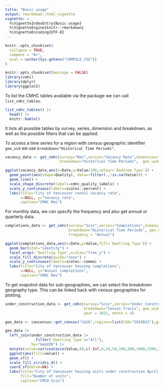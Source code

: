 ```yaml
---
title: "Basic usage"
output: rmarkdown::html_vignette
vignette: >
  %\VignetteIndexEntry{Basic usage}
  %\VignetteEngine{knitr::rmarkdown}
  %\VignetteEncoding{UTF-8}
---
```


```r
knitr::opts_chunk$set(
  collapse = TRUE,
  comment = "#>",
  eval = nzchar(Sys.getenv("COMPILE_VIG"))
)
```

```r
knitr::opts_chunk$set(message = FALSE)
library(cmhc)
library(dplyr)
library(ggplot2)
```

To list the CMHC tables available via the package we can call `list_cmhc_tables`.
```r
list_cmhc_tables() |>
  head() |>
  knitr::kable()
```

It lists all possible tables by survey, series, dimension and breakdown, as well as the possible filters that can be applied.

To access a time series for a region with census geographic identifier `geo_uid` we use `breakdown="Historical Time Periods"`.

```r
vacancy_data <- get_cmhc(survey="Rms",series="Vacancy Rate",dimension="Bedroom Type",
                         breakdown="Historical Time Periods",  geo_uid="5915022")

ggplot(vacancy_data,aes(x=Date,y=Value/100,colour=`Bedroom Type`)) +
  geom_point(aes(shape=Quality), data=~filter(.,!is.na(Value))) +
  geom_line() +
  scale_shape_discrete(labels=cmhc_quality_labels) +
  scale_y_continuous(labels=scales::percent) +
  labs(title="City of Vancouver rental vacancy rate",
       x=NULL, y="Vacancy rate",
       caption="CMHC Rms")
```

For monthly data, we can specify the frequency and also get annual or quarterly data.

```r
completions_data <- get_cmhc(survey="Scss",series="Completions",dimension="Dwelling Type",
                             breakdown="Historical Time Periods", geo_uid="5915022",
                             frequency = "Annual")

ggplot(completions_data,aes(x=Date,y=Value,fill=`Dwelling Type`)) +
  geom_bar(stat="identity") +
  facet_wrap(~`Dwelling Type`,scales="free_y") +
  scale_fill_discrete(guide="none") +
  scale_y_continuous(labels=scales::comma) +
  labs(title="City of Vancouver housing completions",
       x=NULL, y="Annual completions",
       caption="CMHC Rms")
```

To get snapshot data for sub-geographies, we can select the breakdown geography type. This can be linked back with census geographies for plotting.

```r
under_construction_data <- get_cmhc(survey="Scss",series="Under Construction",dimension="Dwelling Type",
                                    breakdown="Census Tracts", geo_uid="5915022",
                                    year = 2022, month = 4)

geo_data <- cancensus::get_census("CA16",regions=list(CSD="5915022"),geo_format = 'sf', level="CT")

geo_data |>
  left_join(under_construction_data |> 
              filter(`Dwelling Type`=="All"),
            by="GeoUID") |>
  mutate(value=cut(coalesce(Value,0),c(-Inf,0,10,50,100,500,1000,1500,Inf))) |>
  ggplot(aes(fill=value)) +
  geom_sf() +
  scale_fill_viridis_d() +
  coord_sf(datum=NA) +
  labs(title="City of Vancouver housing units under construction April 2022",
       fill="Number of units",
       caption="CMCH Scss")
```






